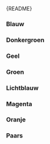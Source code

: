 
<Meta of={HighlightStories} />

<Markdown>{README}</Markdown>

<Primary />

<Controls />

### Blauw

<Canvas of={HighlightStories.Blue} />

### Donkergroen

<Canvas of={HighlightStories.DarkGreen} />

### Geel

<Canvas of={HighlightStories.Yellow} />

### Groen

<Canvas of={HighlightStories.Green} />

### Lichtblauw

<Canvas of={HighlightStories.LightBlue} />

### Magenta

<Canvas of={HighlightStories.Magenta} />

### Oranje

<Canvas of={HighlightStories.Orange} />

### Paars

<Canvas of={HighlightStories.Purple} />
